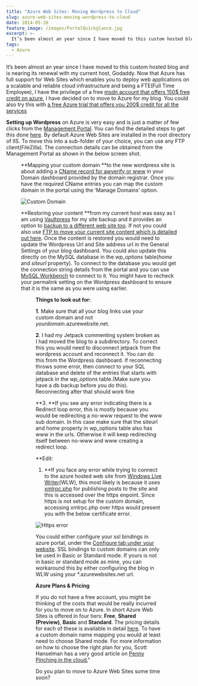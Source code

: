 ```yaml
---
title: "Azure Web Sites: Moving Wordpress to Cloud"
slug: azure-web-sites-moving-wordpress-to-cloud
date: 2014-05-26
feature_image: /images/PortalQuickglance.jpg
excerpt: >-
  It’s been almost an year since I have moved to this custom hosted blog and is nearing its renewal with my current host, Godaddy. Now that Azure has full support...
tags:
  - Azure
---
```

It’s been almost an year since I have moved to this custom hosted blog and is nearing its renewal with my current host, Godaddy. Now that Azure has full support for Web Sites which enables you to deploy web applications on a scalable and reliable cloud infrastructure and being a FTE(Full Time Employee), I have the privilege of a free [msdn account that offers 150$ free credit on azure](http://azure.microsoft.com/en-us/pricing/member-offers/msdn-benefits-b/), I have decided on to move to Azure for my blog. You could also try this with [a free Azure trial that offers you 200$ credit for all the services](http://azure.microsoft.com/en-us/pricing/free-trial/)

**Setting up Wordpress** on Azure is very easy and is just a matter of few clicks from the [Management Portal](https://manage.windowsazure.com). You can find the detailed steps to get this done [here](http://azure.microsoft.com/en-us/documentation/articles/web-sites-php-web-site-gallery/). By default Azure Web Sites are installed in the root directory of IIS. To move this into a sub-folder of your choice, you can use any FTP client(FileZilla). The connection details can be obtained from the Management Portal as shown in the below screen shot.

<Figure src="/images/PortalQuickglance.jpg" caption="![Portal Quick glance 1](/images/PortalQuickglance1.jpg)" />

\*\*Mapping your custom domain \*\*to the new wordpress site is about adding a [CName record for awverify or www](http://azure.microsoft.com/en-us/documentation/articles/web-sites-custom-domain-name/) in your Domain dashboard provided by the domain registrar. Once you have the required CName entries you can map the custom domain in the portal using the ‘Manage Domains’ option.

![Custom Domain](/images/CustomDomain.jpg)

\*\*Restoring your content \*\*from my current host was easy as I am using [Vaultpress](http://vaultpress.com) for my site backup and it provides an option to [backup to a different web site too](http://help.vaultpress.com/restore-to-a-new-site/). If not you could also use [FTP to move your current site content which is detailed out here](http://www.davebost.com/2013/07/11/moving-a-wordpress-blog-to-windows-azure-transferring-your-content). Once the content is restored you would need to update the Wordpress Url and Site address url in the General Settings of your blog dashboard. You could also update this directly on the MySQL database in the _wp\_options_ table(_home_ and _siteurl_ property). To connect to the database you would get the connection string details from the portal and you can use [MySQL Workbench](http://www.mysql.com/products/workbench/) to connect to it. You might have to recheck your permalink setting on the Wordpress dashboard to ensure that it is the same as you were using earlier.

<Figure src="/images/AzureGeneralSettings.jpg" caption="Now you are up an running your blog on Azure!!" />

**Things to look out for:**

**1**. Make sure that all your blog links use your custom domain and not _yourdomain_.azurewebsite.net.

**2**. I had my Jetpack commenting system broken as I had moved the blog to a subdirectory. To correct this you would need to disconnect jetpack from the wordpress account and reconnect it. You can do this from the Wordpress dashboard. If reconnecting throws some error, then connect to your SQL database and delete of the entries that starts with jetpack in the _wp\_options_ table.(Make sure you have a db backup before you do this). Reconnecting after that should work fine

\*\*3. \*\*If you see any error indicating there is a Redirect loop error, this is mostly because you would be redirecting a no-www request to the www sub domain. In this case make sure that the siteurl and home property in wp\_options table also has www in the urls. Otherwise it will keep redirecting itself between no-www and www creating a redirect loop.

\*\*Edit:

1.  \*\*If you face any error while trying to connect to the azure hosted web site from [Windows Live Writer](http://www.microsoft.com/en-in/download/details.aspx?id=8621)(WLW), this most likely is because it uses [xmlrpc.php](http://codex.wordpress.org/XML-RPC_Support) for publishing posts to the site and this is accessed over the https enpoint. Since https is not setup for the custom domain, accessing xmlrpc.php over https would present you with the below certificate error.

![Https error](/images/wlw_https_error.jpg)

You could either configure your ssl bindings in azure portal, under the [Configure tab under your website](http://ruslany.net/2013/07/how-to-setup-ip-ssl-on-windows-azure-web-sites/). SSL bindings to custom domains can only be used in Basic or Standard mode. If yours is not in basic or standard mode as mine, you can workaround this by either configuring the blog in WLW using your \*.azurewebsites.net url.

**Azure Plans & Pricing**

If you do not have a free account, you might be thinking of the costs that would be really incurred for you to move on to Azure. In short Azure Web Sites is offered in four tiers: **Free**, **Shared (Preview)**, **Basic** and **Standard**. The pricing details for each of these is available in detail [here](http://azure.microsoft.com/en-us/pricing/details/web-sites/). To have a custom domain name mapping you would at least need to choose Shared mode. For more information on how to choose the right plan for you, Scott Hanselman has a very good article on [Penny Pinching in the cloud.](http://www.hanselman.com/blog/PennyPinchingInTheCloudWhenDoAzureWebsitesMakeSense.aspx)"

Do you plan to move to Azure Web Sites some time soon?